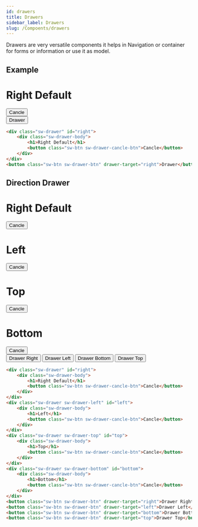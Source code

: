 ```yaml
---
id: drawers
title: Drawers
sidebar_label: Drawers
slug: /Compoents/drawers
---
```


<div class="lead">
	Drawers are very versatile components it helps in Navigation or container for forms or information
	or use it as model.
</div>

## Example

<div class="example-showcase">
	<div class="sw-drawer" id="right">
        <div class="sw-drawer-body">
            <h1>Right Default</h1>
            <button class="sw-btn sw-drawer-cancle-btn">Cancle</button>
        </div>
    </div>
    <button class="sw-btn sw-drawer-btn f-18" drawer-target="right">Drawer</button>
</div>

```html
<div class="sw-drawer" id="right">
    <div class="sw-drawer-body">
        <h1>Right Default</h1>
        <button class="sw-btn sw-drawer-cancle-btn">Cancle</button>
    </div>
</div>
<button class="sw-btn sw-drawer-btn" drawer-target="right">Drawer</button>
```

## Direction Drawer

<div class="example-showcase">
	<div class="sw-drawer" id="right">
        <div class="sw-drawer-body">
            <h1>Right Default</h1>
            <button class="sw-btn sw-drawer-cancle-btn">Cancle</button>
        </div>
    </div>
    <div class="sw-drawer sw-drawer-left" id="left">
        <div class="sw-drawer-body">
            <h1>Left</h1>
            <button class="sw-btn sw-drawer-cancle-btn">Cancle</button>
        </div>
    </div>
    <div class="sw-drawer sw-drawer-top" id="top">
        <div class="sw-drawer-body">
            <h1>Top</h1>
            <button class="sw-btn sw-drawer-cancle-btn">Cancle</button>
        </div>
    </div>
    <div class="sw-drawer sw-drawer-bottom" id="bottom">
        <div class="sw-drawer-body">
            <h1>Bottom</h1>
            <button class="sw-btn sw-drawer-cancle-btn">Cancle</button>
        </div>
    </div>
    <button class="sw-btn sw-drawer-btn f-18" drawer-target="right">Drawer Right</button>
    <button class="sw-btn sw-drawer-btn f-18" drawer-target="left">Drawer Left</button>
    <button class="sw-btn sw-drawer-btn f-18" drawer-target="bottom">Drawer Bottom</button>
    <button class="sw-btn sw-drawer-btn f-18" drawer-target="top">Drawer Top</button>
</div>

```html
<div class="sw-drawer" id="right">
    <div class="sw-drawer-body">
        <h1>Right Default</h1>
        <button class="sw-btn sw-drawer-cancle-btn">Cancle</button>
    </div>
</div>
<div class="sw-drawer sw-drawer-left" id="left">
    <div class="sw-drawer-body">
        <h1>Left</h1>
        <button class="sw-btn sw-drawer-cancle-btn">Cancle</button>
    </div>
</div>
<div class="sw-drawer sw-drawer-top" id="top">
    <div class="sw-drawer-body">
        <h1>Top</h1>
        <button class="sw-btn sw-drawer-cancle-btn">Cancle</button>
    </div>
</div>
<div class="sw-drawer sw-drawer-bottom" id="bottom">
    <div class="sw-drawer-body">
        <h1>Bottom</h1>
        <button class="sw-btn sw-drawer-cancle-btn">Cancle</button>
    </div>
</div>
<button class="sw-btn sw-drawer-btn" drawer-target="right">Drawer Right</button>
<button class="sw-btn sw-drawer-btn" drawer-target="left">Drawer Left</button>
<button class="sw-btn sw-drawer-btn" drawer-target="bottom">Drawer Bottom</button>
<button class="sw-btn sw-drawer-btn" drawer-target="top">Drawer Top</button>
```